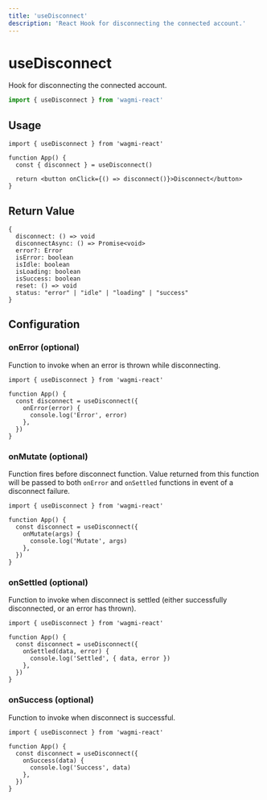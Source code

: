 ```yaml
---
title: 'useDisconnect'
description: 'React Hook for disconnecting the connected account.'
---
```


# useDisconnect

Hook for disconnecting the connected account.

```ts
import { useDisconnect } from 'wagmi-react'
```

## Usage

```tsx
import { useDisconnect } from 'wagmi-react'

function App() {
  const { disconnect } = useDisconnect()

  return <button onClick={() => disconnect()}>Disconnect</button>
}
```

## Return Value

```tsx
{
  disconnect: () => void
  disconnectAsync: () => Promise<void>
  error?: Error
  isError: boolean
  isIdle: boolean
  isLoading: boolean
  isSuccess: boolean
  reset: () => void
  status: "error" | "idle" | "loading" | "success"
}
```

## Configuration

### onError (optional)

Function to invoke when an error is thrown while disconnecting.

```tsx {5-7}
import { useDisconnect } from 'wagmi-react'

function App() {
  const disconnect = useDisconnect({
    onError(error) {
      console.log('Error', error)
    },
  })
}
```

### onMutate (optional)

Function fires before disconnect function. Value returned from this function will be passed to both `onError` and `onSettled` functions in event of a disconnect failure.

```tsx {5-7}
import { useDisconnect } from 'wagmi-react'

function App() {
  const disconnect = useDisconnect({
    onMutate(args) {
      console.log('Mutate', args)
    },
  })
}
```

### onSettled (optional)

Function to invoke when disconnect is settled (either successfully disconnected, or an error has thrown).

```tsx {5-7}
import { useDisconnect } from 'wagmi-react'

function App() {
  const disconnect = useDisconnect({
    onSettled(data, error) {
      console.log('Settled', { data, error })
    },
  })
}
```

### onSuccess (optional)

Function to invoke when disconnect is successful.

```tsx {5-7}
import { useDisconnect } from 'wagmi-react'

function App() {
  const disconnect = useDisconnect({
    onSuccess(data) {
      console.log('Success', data)
    },
  })
}
```
